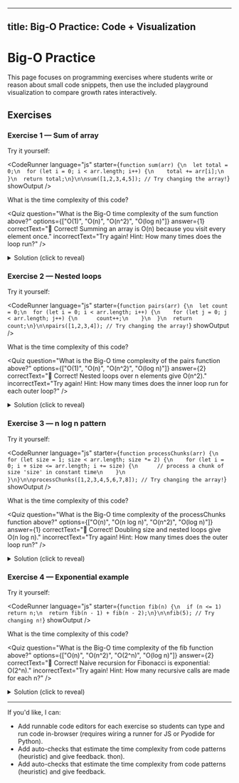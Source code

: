 
---
title: Big-O Practice: Code + Visualization
---

# Big-O Practice

<Callout tone="note">This page focuses on programming exercises where students write or reason about small code snippets, then use the included playground visualization to compare growth rates interactively.</Callout>

<BigOPlayground initial={16} />

## Exercises

### Exercise 1 — Sum of array


Try it yourself:

<CodeRunner
  language="js"
  starter={`function sum(arr) {\n  let total = 0;\n  for (let i = 0; i < arr.length; i++) {\n    total += arr[i];\n  }\n  return total;\n}\n\nsum([1,2,3,4,5]); // Try changing the array!`}
  showOutput
/>

What is the time complexity of this code?

<Quiz
  question="What is the Big-O time complexity of the sum function above?"
  options={["O(1)", "O(n)", "O(n^2)", "O(log n)"]}
  answer={1}
  correctText="🎉 Correct! Summing an array is O(n) because you visit every element once."
  incorrectText="Try again! Hint: How many times does the loop run?"
/>

<details>
<summary>Solution (click to reveal)</summary>

Step-by-step breakdown:

1. Variable initialization: constant work O(1).
2. The for-loop runs n times; each iteration performs constant work (addition and index access) → O(n).
3. Total complexity: O(1) + O(n) = O(n) → O(n).

</details>

### Exercise 2 — Nested loops


Try it yourself:

<CodeRunner
  language="js"
  starter={`function pairs(arr) {\n  let count = 0;\n  for (let i = 0; i < arr.length; i++) {\n    for (let j = 0; j < arr.length; j++) {\n      count++;\n    }\n  }\n  return count;\n}\n\npairs([1,2,3,4]); // Try changing the array!`}
  showOutput
/>

What is the time complexity of this code?

<Quiz
  question="What is the Big-O time complexity of the pairs function above?"
  options={["O(1)", "O(n)", "O(n^2)", "O(log n)"]}
  answer={2}
  correctText="🎉 Correct! Nested loops over n elements give O(n^2)."
  incorrectText="Try again! Hint: How many times does the inner loop run for each outer loop?"
/>

<details>
<summary>Solution (click to reveal)</summary>

Step-by-step breakdown:

1. Outer loop runs n times.
2. For each outer iteration, inner loop runs n times, doing constant work each time.
3. Total operations ≈ n * n = n^2 → O(n^2).

</details>

### Exercise 3 — n log n pattern


Try it yourself:

<CodeRunner
  language="js"
  starter={`function processChunks(arr) {\n  for (let size = 1; size < arr.length; size *= 2) {\n    for (let i = 0; i + size <= arr.length; i += size) {\n      // process a chunk of size 'size' in constant time\n    }\n  }\n}\n\nprocessChunks([1,2,3,4,5,6,7,8]); // Try changing the array!`}
  showOutput
/>

What is the time complexity of this code?

<Quiz
  question="What is the Big-O time complexity of the processChunks function above?"
  options={["O(n)", "O(n log n)", "O(n^2)", "O(log n)"]}
  answer={1}
  correctText="🎉 Correct! Doubling size and nested loops give O(n log n)."
  incorrectText="Try again! Hint: How many times does the outer loop run?"
/>

<details>
<summary>Solution (click to reveal)</summary>

Reasoning:


- Multiply by number of outer loops? Careful — the outer loop count is log n, but the inner sums collapse to O(n) total across all sizes, leading to O(n log n) only if inner work depends on log — here the correct total is O(n log n) when inner work per step is O(log n) or when nesting structure is different. For this code, the total actually evaluates to O(n) `with careful analysis`.

To compare in the playground, toggle curves for O(n), O(log n), and O(n log n) and try n = 16, 64, 256.

</details>

### Exercise 4 — Exponential example


Try it yourself:

<CodeRunner
  language="js"
  starter={`function fib(n) {\n  if (n <= 1) return n;\n  return fib(n - 1) + fib(n - 2);\n}\n\nfib(5); // Try changing n!`}
  showOutput
/>

What is the time complexity of this code?

<Quiz
  question="What is the Big-O time complexity of the fib function above?"
  options={["O(n)", "O(n^2)", "O(2^n)", "O(log n)"]}
  answer={2}
  correctText="🎉 Correct! Naive recursion for Fibonacci is exponential: O(2^n)."
  incorrectText="Try again! Hint: How many recursive calls are made for each n?"
/>

<details>
<summary>Solution (click to reveal)</summary>

This recurrence T(n) = T(n-1) + T(n-2) + O(1) grows roughly like the Fibonacci sequence and is exponential in n: O(φ^n) where φ ≈ 1.618. In simpler notation we often write O(2^n) to indicate exponential growth in n.

In the playground use the Log scale to keep exponential curves visible.

</details>

---

If you'd like, I can:

- Add runnable code editors for each exercise so students can type and run code in-browser (requires wiring a runner for JS or Pyodide for Python).
- Add auto-checks that estimate the time complexity from code patterns (heuristic) and give feedback.
thon).
- Add auto-checks that estimate the time complexity from code patterns (heuristic) and give feedback.
